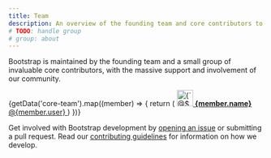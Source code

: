 ```yaml
---
title: Team
description: An overview of the founding team and core contributors to Bootstrap.
# TODO: handle group
# group: about
---
```



Bootstrap is maintained by the founding team and a small group of invaluable core contributors, with the massive support and involvement of our community.

<div class="list-group mb-3">
  {getData('core-team').map((member) => {
    return (
      <a class="list-group-item list-group-item-action d-flex align-items-center" href={`https://github.com/${member.user}`}>
        <img src={`https://github.com/${member.user}.png`} alt={`@${member.user}`} width="32" height="32" class="rounded me-2" loading="lazy"/>
        <span>
          <strong>{member.name}</strong> @{member.user}
        </span>
      </a>
    )
  })}
</div>

Get involved with Bootstrap development by [opening an issue]([[config:repo]]/issues/new/choose) or submitting a pull request. Read our [contributing guidelines]([[config:repo]]/blob/v[[config:current_version]]/.github/CONTRIBUTING.md) for information on how we develop.
